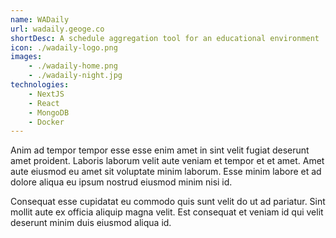 ```yaml
---
name: WADaily
url: wadaily.geoge.co
shortDesc: A schedule aggregation tool for an educational environment
icon: ./wadaily-logo.png
images: 
    - ./wadaily-home.png
    - ./wadaily-night.jpg
technologies:
    - NextJS
    - React
    - MongoDB
    - Docker
---
```


Anim ad tempor tempor esse esse enim amet in sint velit fugiat deserunt amet proident. Laboris laborum velit aute veniam et tempor et et amet. Amet aute eiusmod eu amet sit voluptate minim laborum. Esse minim labore et ad dolore aliqua eu ipsum nostrud eiusmod minim nisi id.

Consequat esse cupidatat eu commodo quis sunt velit do ut ad pariatur. Sint mollit aute ex officia aliquip magna velit. Est consequat et veniam id qui velit deserunt minim duis eiusmod aliqua id.